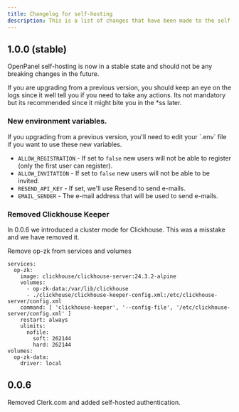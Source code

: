 ```yaml
---
title: Changelog for self-hosting
description: This is a list of changes that have been made to the self-hosting setup.
---
```


## 1.0.0 (stable)

OpenPanel self-hosting is now in a stable state and should not be any breaking changes in the future.

If you are upgrading from a previous version, you should keep an eye on the logs since it well tell you if you need to take any actions. Its not mandatory but its recommended since it might bite you in the *ss later.

### New environment variables.

<Callout>
If you upgrading from a previous version, you'll need to edit your `.env` file if you want to use these new variables.
</Callout>

- `ALLOW_REGISTRATION` - If set to `false` new users will not be able to register (only the first user can register).
- `ALLOW_INVITATION` - If set to `false` new users will not be able to be invited.
- `RESEND_API_KEY` - If set, we'll use Resend to send e-mails.
- `EMAIL_SENDER` - The e-mail address that will be used to send e-mails.

### Removed Clickhouse Keeper

In 0.0.6 we introduced a cluster mode for Clickhouse. This was a misstake and we have removed it. 

Remove op-zk from services and volumes

```
services:
  op-zk:
    image: clickhouse/clickhouse-server:24.3.2-alpine
    volumes:
      - op-zk-data:/var/lib/clickhouse
      - ./clickhouse/clickhouse-keeper-config.xml:/etc/clickhouse-server/config.xml
    command: [ 'clickhouse-keeper', '--config-file', '/etc/clickhouse-server/config.xml' ]
    restart: always
    ulimits:
      nofile:
        soft: 262144
        hard: 262144
volumes:
  op-zk-data:
    driver: local
```

## 0.0.6

Removed Clerk.com and added self-hosted authentication.